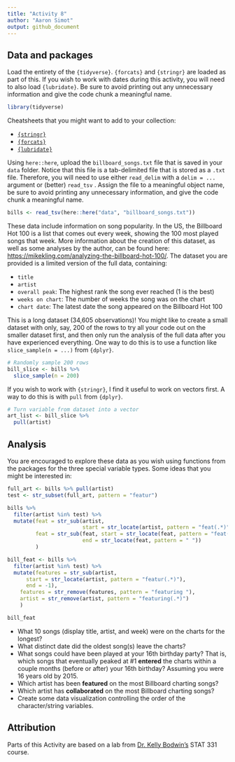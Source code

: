 ```yaml
---
title: "Activity 8"
author: "Aaron Simot"
output: github_document
---
```


## Data and packages

Load the entirety of the `{tidyverse}`.
`{forcats}` and `{stringr}` are loaded as part of this.
If you wish to work with dates during this activity, you will need to also load `{lubridate}`.
Be sure to avoid printing out any unnecessary information and give the code chunk a meaningful name.

```r
library(tidyverse)


```



Cheatsheets that you might want to add to your collection:

- [`{stringr}`](https://stringr.tidyverse.org/)
- [`{forcats}`](https://forcats.tidyverse.org/)
- [`{lubridate}`](https://lubridate.tidyverse.org/)

Using `here::here`, upload the `billboard_songs.txt` file that is saved in your `data` folder.
Notice that this file is a tab-delimited file that is stored as a `.txt` file.
Therefore, you will need to use either `read_delim` with a `delim = ...` argument or (better) `read_tsv` .
Assign the file to a meaningful object name, be sure to avoid printing any unnecessary information, and give the code chunk a meaningful name.

```r

bills <- read_tsv(here::here("data", "billboard_songs.txt"))

```



These data include information on song popularity.
In the US, the Billboard Hot 100 is a list that comes out every week, showing the 100 most played songs that week.
More information about the creation of this dataset, as well as some analyses by the author, can be found here: [https://mikekling.com/analyzing-the-billboard-hot-100/](https://mikekling.com/analyzing-the-billboard-hot-100/).
The dataset you are provided is a limited version of the full data, containing:

- `title`
- `artist`
- `overall peak`: The highest rank the song ever reached (1 is the best)
- `weeks on chart`: The number of weeks the song was on the chart
- `chart date`: The latest date the song appeared on the Billboard Hot 100

This is a long dataset (34,605 observations)!
You might like to create a small dataset with only, say, 200 of the rows to try all your code out on the smaller dataset first, and then only run the analysis of the full data after you have experienced everything.
One way to do this is to use a function like `slice_sample(n = ...)` from `{dplyr}`.

```r

# Randomly sample 200 rows
bill_slice <- bills %>% 
  slice_sample(n = 200)

```

If you wish to work with `{stringr}`, I find it useful to work on vectors first.
A way to do this is with `pull` from `{dplyr}`.

```r

# Turn variable from dataset into a vector
art_list <- bill_slice %>% 
  pull(artist)


```

## Analysis

You are encouraged to explore these data as you wish using functions from the packages for the three special variable types.
Some ideas that you might be interested in:

```r

full_art <- bills %>% pull(artist)
test <- str_subset(full_art, pattern = "featur")

bills %>%
  filter(artist %in% test) %>%
  mutate(feat = str_sub(artist, 
                        start = str_locate(artist, pattern = "feat(.*)")),
         feat = str_sub(feat, start = str_locate(feat, pattern = "feat(.*)"),
                        end = str_locate(feat, pattern = " "))
         )

```


```r
bill_feat <- bills %>%
  filter(artist %in% test) %>%
  mutate(features = str_sub(artist, 
      start = str_locate(artist, pattern = "featur(.*)"),
      end = -1),
    features = str_remove(features, pattern = "featuring "),
    artist = str_remove(artist, pattern = "featuring(.*)")
    )

bill_feat

```




- What 10 songs (display title, artist, and week) were on the charts for the longest?
- What distinct date did the oldest song(s) leave the charts?
- What songs could have been played at your 16th birthday party?
That is, which songs that eventually peaked at #1  **entered** the charts within a couple months (before or after) your 16th birthday?
Assuming you were 16 years old by 2015.
- Which artist has been **featured** on the most Billboard charting songs?
- Which artist has **collaborated** on the most Billboard charting songs?
- Create some data visualization controlling the order of the character/string variables.

## Attribution

Parts of this Activity are based on a lab from [Dr. Kelly Bodwin's](https://www.kelly-bodwin.com/) STAT 331 course.